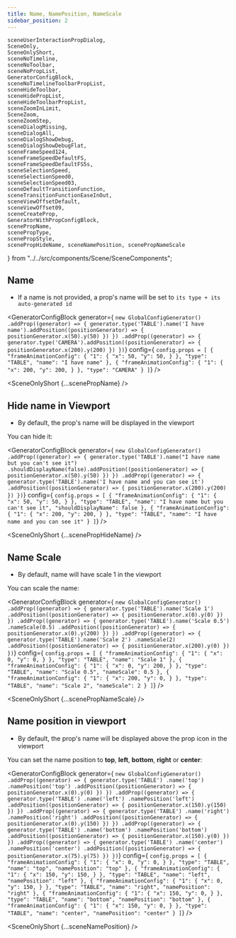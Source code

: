 ```yaml
---
title: Name, NamePosition, NameScale
sidebar_position: 2
---
```


    sceneUserInteractionPropDialog,
    SceneOnly,
    SceneOnlyShort,
    sceneNoTimeline,
    sceneNoToolbar,
    sceneNoPropList,
    GeneratorConfigBlock,
    sceneNoTimelineToolbarPropList,
    sceneHideToolbar,
    sceneHidePropList,
    sceneHideToolbarPropList,
    sceneZoomInLimit,
    SceneZoom,
    sceneZoomStep,
    sceneDialogMissing,
    sceneDialogAll,
    sceneDialogShowDebug,
    sceneDialogShowDebugFlat,
    sceneFrameSpeed124,
    sceneFrameSpeedDefaultFS,
    sceneFrameSpeedDefaultFS5s,
    sceneSelectionSpeed,
    sceneSelectionSpeed0,
    sceneSelectionSpeed03,
    sceneDefaultTransitionFunction,
    sceneTransitionFunctionEaseInOut,
    sceneViewOffsetDefault,
    sceneViewOffset09,
    sceneCreateProp,
    GeneratorWithPropConfigBlock,
    scenePropName,
    scenePropType,
    scenePropStyle,
    scenePropHideName, sceneNamePosition, scenePropNameScale
} from "../../src/components/Scene/SceneComponents";

## Name

* If a name is not provided, a prop's name will be set to `its type + its auto-generated id`

<GeneratorConfigBlock
    generator={
`new GlobalConfigGenerator()
    .addProp((generator) => {
        generator.type('TABLE').name('I have name').addPosition((positionGenerator) => {
            positionGenerator.x(50).y(50)
        })
    })
    .addProp((generator) => {
        generator.type('CAMERA').addPosition((positionGenerator) => {
            positionGenerator.x(200).y(200)
        })
    })`}
    config={
`config.props = [
    {
      "frameAnimationConfig": {
        "1": {
          "x": 50,
          "y": 50,
        }
      },
      "type": "TABLE",
      "name": "I have name"
    },
    {
      "frameAnimationConfig": {
        "1": {
          "x": 200,
          "y": 200,
        }
      },
      "type": "CAMERA"
    }
  ]`} />

<SceneOnlyShort {...scenePropName} />


## Hide name in Viewport

* By default, the prop's name will be displayed in the viewport

You can hide it:

<GeneratorConfigBlock
    generator={
`new GlobalConfigGenerator()
    .addProp((generator) => {
        generator.type('TABLE').name("I have name but you can't see it")
        .shouldDisplayName(false).addPosition((positionGenerator) => {
            positionGenerator.x(50).y(50)
        })
    })
    .addProp((generator) => {
        generator.type('TABLE').name('I have name and you can see it')
        .addPosition((positionGenerator) => {
            positionGenerator.x(200).y(200)
        })
    })`}
    config={
        `config.props = [
    {
      "frameAnimationConfig": {
        "1": {
          "x": 50,
          "y": 50,
        }
      },
      "type": "TABLE",
      "name": "I have name but you can't see it",
      "shouldDisplayName": false
    },
    {
      "frameAnimationConfig": {
        "1": {
          "x": 200,
          "y": 200,
        }
      },
      "type": "TABLE",
      "name": "I have name and you can see it"
    }
  ]`} />

<SceneOnlyShort {...scenePropHideName} />

## Name Scale

* By default, name will have scale 1 in the viewport

You can scale the name:

<GeneratorConfigBlock
    generator={
        `new GlobalConfigGenerator()
    .addProp((generator) => {
            generator.type('TABLE').name('Scale 1')
                .addPosition((positionGenerator) => {
                positionGenerator.x(0).y(0)
            })
        })
    .addProp((generator) => {
        generator.type('TABLE').name('Scale 0.5')
            .nameScale(0.5)
            .addPosition((positionGenerator) => {
            positionGenerator.x(0).y(200)
        })
    })
    .addProp((generator) => {
        generator.type('TABLE').name('Scale 2')
            .nameScale(2)
            .addPosition((positionGenerator) => {
                positionGenerator.x(200).y(0)
            })
    })`}
    config={
        `config.props = [
      {
        "frameAnimationConfig": {
          "1": {
            "x": 0,
            "y": 0,
          }
        },
        "type": "TABLE",
        "name": "Scale 1"
      },
      {
        "frameAnimationConfig": {
          "1": {
            "x": 0,
            "y": 200,
          }
        },
        "type": "TABLE",
        "name": "Scale 0.5",
        "nameScale": 0.5
      },
      {
        "frameAnimationConfig": {
          "1": {
            "x": 200,
            "y": 0,
          }
        },
        "type": "TABLE",
        "name": "Scale 2",
        "nameScale": 2
      }
    ]`} />

<SceneOnlyShort {...scenePropNameScale} />

## Name position in viewport

* By default, the prop's name will be displayed above the prop icon in the viewport

You can set the name position to **top**, **left**, **bottom**, **right** or **center**:

<GeneratorConfigBlock
    generator={
        `new GlobalConfigGenerator()
    .addProp((generator) => {
            generator.type('TABLE')
                .name('top')
                .namePosition('top')
                .addPosition((positionGenerator) => {
                    positionGenerator.x(0).y(0)
                })
    })
    .addProp((generator) => {
        generator.type('TABLE')
            .name('left')
            .namePosition('left')
            .addPosition((positionGenerator) => {
                positionGenerator.x(150).y(150)
            })
    })
    .addProp((generator) => {
        generator.type('TABLE')
            .name('right')
            .namePosition('right')
            .addPosition((positionGenerator) => {
                positionGenerator.x(0).y(150)
            })
    })
    .addProp((generator) => {
        generator.type('TABLE')
            .name('bottom')
            .namePosition('bottom')
            .addPosition((positionGenerator) => {
                positionGenerator.x(150).y(0)
            })
    })
    .addProp((generator) => {
            generator.type('TABLE')
                .name('center')
                .namePosition('center')
                .addPosition((positionGenerator) => {
                    positionGenerator.x(75).y(75)
                })
    })`}
    config={
        `config.props = [
      {
        "frameAnimationConfig": {
          "1": {
            "x": 0,
            "y": 0,
          }
        },
        "type": "TABLE",
        "name": "top",
        "namePosition": "top"
      },
      {
        "frameAnimationConfig": {
          "1": {
            "x": 150,
            "y": 150,
          }
        },
        "type": "TABLE",
        "name": "left",
        "namePosition": "left"
      },
      {
        "frameAnimationConfig": {
          "1": {
            "x": 0,
            "y": 150,
          }
        },
        "type": "TABLE",
        "name": "right",
        "namePosition": "right"
      },
      {
        "frameAnimationConfig": {
          "1": {
            "x": 150,
            "y": 0,
          }
        },
        "type": "TABLE",
        "name": "bottom",
        "namePosition": "bottom"
      },
      {
        "frameAnimationConfig": {
          "1": {
            "x": 150,
            "y": 0,
          }
        },
        "type": "TABLE",
        "name": "center",
        "namePosition": "center"
      }
    ]`} />

<SceneOnlyShort {...sceneNamePosition} />